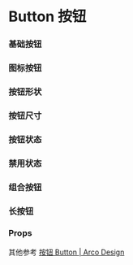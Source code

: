 
<Meta of={ButtonStories} />

# Button 按钮

### 基础按钮

<Canvas of={ButtonStories.BasicButtons} />

### 图标按钮

<Canvas of={ButtonStories.IconButtons} />

### 按钮形状

<Canvas of={ButtonStories.ButtonShapes} />

### 按钮尺寸

<Canvas of={ButtonStories.ButtonSizes} />

### 按钮状态

<Canvas of={ButtonStories.ButtonStatus} />

### 禁用状态

<Canvas of={ButtonStories.DisabledButtons} />

### 组合按钮

<Canvas of={ButtonStories.ButtonGroups} />

### 长按钮

<Canvas of={ButtonStories.LongButtons} />

### Props

<ArgTypes of={ButtonStories} />

其他参考 [按钮 Button | Arco Design](https://arco.growingio.design/react/components/button)
